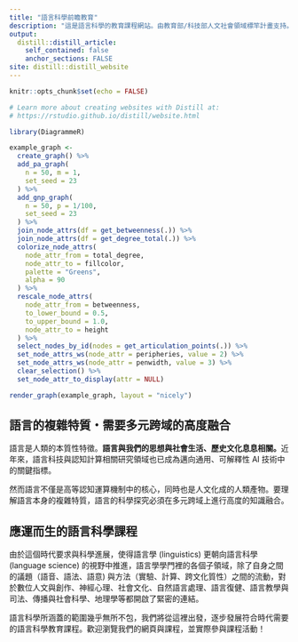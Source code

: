 ```yaml
---
title: "語言科學前瞻教育"
description: "這是語言科學的教育課程網站。由教育部/科技部人文社會領域標竿計畫支持。"
output:
  distill::distill_article:
    self_contained: false
    anchor_sections: FALSE
site: distill::distill_website
---
```


```r
knitr::opts_chunk$set(echo = FALSE)

# Learn more about creating websites with Distill at:
# https://rstudio.github.io/distill/website.html

```

<div class='index-title' style="align:center;">

</div>

```r
library(DiagrammeR)

example_graph <-
  create_graph() %>%
  add_pa_graph(
    n = 50, m = 1,
    set_seed = 23
  ) %>%
  add_gnp_graph(
    n = 50, p = 1/100,
    set_seed = 23
  ) %>%
  join_node_attrs(df = get_betweenness(.)) %>%
  join_node_attrs(df = get_degree_total(.)) %>%
  colorize_node_attrs(
    node_attr_from = total_degree,
    node_attr_to = fillcolor,
    palette = "Greens",
    alpha = 90
  ) %>%
  rescale_node_attrs(
    node_attr_from = betweenness,
    to_lower_bound = 0.5,
    to_upper_bound = 1.0,
    node_attr_to = height
  ) %>%
  select_nodes_by_id(nodes = get_articulation_points(.)) %>%
  set_node_attrs_ws(node_attr = peripheries, value = 2) %>%
  set_node_attrs_ws(node_attr = penwidth, value = 3) %>%
  clear_selection() %>%
  set_node_attr_to_display(attr = NULL)

render_graph(example_graph, layout = "nicely")
```

## 語言的複雜特質・需要多元跨域的高度融合
語言是人類的本質性特徵。**語言與我們的思想與社會生活、歷史文化息息相關。**近年來，語言科技與認知計算相關研究領域也已成為邁向通用、可解釋性 AI 技術中的關鍵指標。  

然而語言不僅是高等認知運算機制中的核心，同時也是人文化成的人類產物。要理解語言本身的複雜特質，語言的科學探究必須在多元跨域上進行高度的知識融合。

## 應運而生的語言科學課程
由於這個時代要求與科學進展，使得語言學 (linguistics) 更朝向語言科學 (language science) 的視野中推進，語言學學門裡的各個子領域，除了自身之間的議題（語音、語法、語意) 與方法（實驗、計算、跨文化質性）之間的流動，對於數位人文與創作、神經心理、社會文化、自然語言處理、語言復健、語言教學與司法、傳播與社會科學、地理學等都開啟了緊密的連結。

語言科學所涵蓋的範圍幾乎無所不包，我們將從這裡出發，逐步發展符合時代需要的語言科學教育課程。歡迎瀏覽我們的網頁與課程，並實際參與課程活動！



